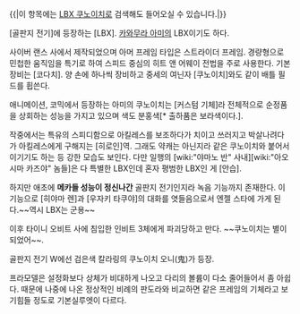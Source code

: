 {{|이 항목에는 [[LBX 쿠노이치]]로 검색해도 들어오실 수 있습니다.|}}

[골판지 전기]에 등장하는 [LBX]. [[카와무라 아미]]의 LBX이기도 하다.

사이버 랜스 사에서 제작되었으며 아머 프레임 타입은 스트라이더 프레임.
경량형으로 민첩한 움직임을 특기로 하여 스피드 중심의 히트 앤 어웨이 전법을 주로 사용한다. 기본장비는 [코다치]. 양 손에 하나씩 장비하고 중세의 여닌자 [쿠노이치]와도 같이 배틀 필드를 휩쓴다.

애니메이션, 코믹에서 등장하는 아미의 쿠노이치는 [커스텀 기체]라 전체적으로 순정품을 상회하는 성능을 가지고 있으며 색도 분홍색[* 출하품은 보라색이다.].

작중에서는 특유의 스피디함으로 아킬레스를 보조하다가 치이고 쓰러지고 박살나려다가 아킬레스에게 구해지는 [히로인]역. 그래도 약캐는 아닌지라 같은 쿠노이치와 붙어서 이기기도 하는 등 강한 모습도 보인다.
다만 일행의 [wiki:"야마노 반" 사내][wiki:"아오시마 카즈야" 놈들]은 다 특별한 LBX인데 혼자 평범한 LBX인 게 [안습].

하지만 애초에 '''메카들 성능이 정신나간''' 골판지 전기인지라 녹음 기능까지 존재한다. 이 기능으로 [히야마 렌]과 [우자키 타쿠야]의 대화를 엿들음으로서 엔젤 스타에 가게 된다.~~역시 LBX는 군용~~

이후 타이니 오비트 사에 침입한 인비트 3체에게 파괴당하고 만다. ~~쿠노이치는 별이 되었어~~.

골판지 전기 W에선 검은색 칼라링의 쿠노이치 오니(鬼)가 등장.

프라모델은 설정화보다 상체가 비대하게 나오고 다리의 볼륨이 다소 줄어들어서 좀 아쉽다.
때문에 나중에 나온 정상적인 비례의 판도라와 비교하면 같은 프레임의 기체라고 보기힘들 정도로 기본실루엣이 다르다.
